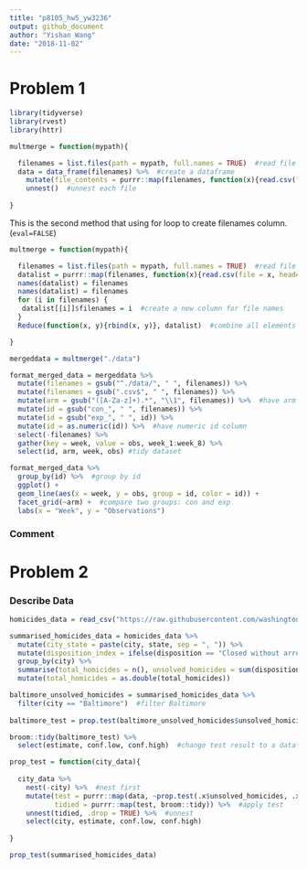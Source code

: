 ```yaml
---
title: "p8105_hw5_yw3236"
output: github_document
author: "Yishan Wang"
date: "2018-11-02"
---
```


# Problem 1

```r
library(tidyverse)
library(rvest)
library(httr)
```

```r
multmerge = function(mypath){

  filenames = list.files(path = mypath, full.names = TRUE)  #read file names as a list
  data = data_frame(filenames) %>%  #create a dataframe
    mutate(file_contents = purrr::map(filenames, function(x){read.csv(file = x, header = T)})) %>%  #read each file
    unnest()  #unnest each file
  
}
```

This is the second method that using for loop to create filenames column. (`eval=FALSE`)
```r
multmerge = function(mypath){

  filenames = list.files(path = mypath, full.names = TRUE)  #read file names as a list
  datalist = purrr::map(filenames, function(x){read.csv(file = x, header = T)})  #read each csv file and store as a list
  names(datalist) = filenames
  names(datalist) = filenames
  for (i in filenames) {
   datalist[[i]]$filenames = i  #create a new column for file names
  }
  Reduce(function(x, y){rbind(x, y)}, datalist)  #combine all elements of the list

}
```

```r
mergeddata = multmerge("./data")
```

```r
format_merged_data = mergeddata %>%
  mutate(filenames = gsub("^./data/", " ", filenames)) %>%
  mutate(filenames = gsub(".csv$", " ", filenames)) %>%
  mutate(arm = gsub("([A-Za-z]+).*", "\\1", filenames)) %>%  #have arm column
  mutate(id = gsub("con_", " ", filenames)) %>%
  mutate(id = gsub("exp_", " ", id)) %>%
  mutate(id = as.numeric(id)) %>%  #have numeric id column
  select(-filenames) %>%
  gather(key = week, value = obs, week_1:week_8) %>%
  select(id, arm, week, obs) #tidy dataset
```

```r
format_merged_data %>%
  group_by(id) %>%  #group by id
  ggplot() +
  geom_line(aes(x = week, y = obs, group = id, color = id)) +
  facet_grid(~arm) +  #compare two groups: con and exp
  labs(x = "Week", y = "Observations")
```

### Comment

# Problem 2

### Describe Data

```r
homicides_data = read_csv("https://raw.githubusercontent.com/washingtonpost/data-homicides/master/homicide-data.csv")
```

```r
summarised_homicides_data = homicides_data %>%
  mutate(city_state = paste(city, state, sep = ", ")) %>%
  mutate(disposition_index = ifelse(disposition == "Closed without arrest" | disposition == "Open/No arrest", 1, 0)) %>%  #create a index 
  group_by(city) %>%
  summarise(total_homicides = n(), unsolved_homicides = sum(disposition_index)) %>%  #summarize total homicides and unsolved homicides
  mutate(total_homicides = as.double(total_homicides))
```

```r
baltimore_unsolved_homicides = summarised_homicides_data %>%
  filter(city == "Baltimore")  #filter Baltimore
  
baltimore_test = prop.test(baltimore_unsolved_homicides$unsolved_homicides, baltimore_unsolved_homicides$total_homicides)  #apply prop.test

broom::tidy(baltimore_test) %>%
  select(estimate, conf.low, conf.high)  #change test result to a dataframe
```

```r
prop_test = function(city_data){
  
  city_data %>%
    nest(-city) %>%  #nest first
    mutate(test = purrr::map(data, ~prop.test(.x$unsolved_homicides, .x$total_homicides)),
           tidied = purrr::map(test, broom::tidy)) %>%  #apply test
    unnest(tidied, .drop = TRUE) %>%  #unnest
    select(city, estimate, conf.low, conf.high)
  
}
```

```r
prop_test(summarised_homicides_data)
```

